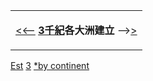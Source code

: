 {{Portal|年}}
{| class="toccolours" style="margin: 1em auto 1em auto"
|[[:Category:2千紀各大洲建立|<<]]– '''[[3千紀|3千紀]]各大洲建立''' –[[:Category:4千紀各大洲建立|>>]]
|}
:{{See also|Category:3千紀各大洲廢除}}

[[Category:3千紀各大洲|Est]]
[[Category:各年各大洲建立|3]]
[[Category:3千纪建立|*by continent]]